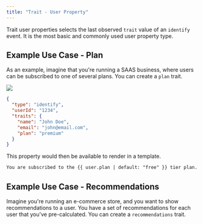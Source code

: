 ```yaml
---
title: "Trait - User Property"
---
```


Trait user properties selects the last observed `trait` value of an `identify` event. It is the most basic and commonly used user property type.

## Example Use Case - Plan

As an example, imagine that you're running a SAAS business, where users can be subscribed to one of several plans. You can create a `plan` trait.

<Frame>
  <img src="/images/plan-up.png" />
</Frame>

```json
{
  "type": "identify",
  "userId": "1234",
  "traits": {
    "name": "John Doe",
    "email": "john@email.com",
    "plan": "premium"
  }
}
```

This property would then be available to render in a template.

```html
You are subscribed to the {{ user.plan | default: "free" }} tier plan.
```

## Example Use Case - Recommendations

Imagine you're running an e-commerce store, and you want to show recommendations to a user. You have a set of recommendations for each user that you've pre-calculated. You can create a `recommendations` trait.
